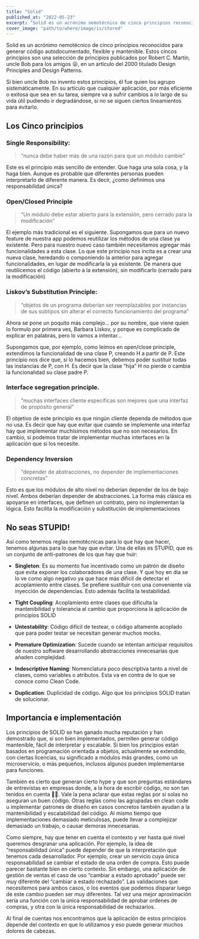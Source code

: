 ```yaml
---
title: "Solid"
published_at: "2022-05-23"
excerpt: "Solid es un acrónimo nemotécnico de cinco principios reconocidos para generar código autodocumentado, flexible y mantenible. Estos cincos principios son una selección de principios publicados por Robert C. Martin, en un artículo del 2000 titulado Design Principles and Design Patterns."
cover_image: "path/to/where/image/is/stored"
---
```


Solid es un acrónimo nemotécnico de cinco principios reconocidos para generar código autodocumentado, flexible y mantenible. Estos cincos principios son una selección de principios publicados por Robert C. Martin, uncle Bob para los amigos 😜, en un artículo del 2000 titulado Design Principles and Design Patterns.

Si bien uncle Bob no invento estos principios, él fue quien los agrupo sistemáticamente. En su artículo que cualquier aplicación, por más eficiente o exitosa que sea en su tarea, siempre va a sufrir cambios a lo largo de su vida útil pudiendo ir degradándose, si no se siguen ciertos lineamientos para evitarlo.

## Los Cinco principios

### Single Responsibility:

> “nunca debe haber más de una razón para que un módulo cambie”

Este es el principio más sencillo de entender. Que haga una sola cosa, y la haga bien. Aunque es probable que diferentes personas pueden interpretarlo de diferente manera. Es decir, ¿como definimos una responsabilidad única?



### Open/Closed Principle

> “Un módulo debe estar abierto para la extensión, pero cerrado para la modificación”

El ejemplo más tradicional es el siguiente. Supongamos que para un nuevo feature de nuestra app podemos reutilizar los métodos de una clase ya existente. Pero para nuestro nuevo caso también necesitamos agregar más funcionalidades a esta clase. Lo que este principio nos incita es a crear una nueva clase, heredando o componiendo la anterior para agregar funcionalidades, en lugar de modificarla la ya existente. De manera que reutilicemos el código (abierto a la extensión), sin modificarlo (cerrado para la modificación)

### Liskov’s Substitution Principle:

> “objetos de un programa deberían ser reemplazables por instancias de sus subtipos sin alterar el correcto funcionamiento del programa”

Ahora se pone un poquito más complejo… por su nombre, que viene quien lo formulo por primera ves, Barbara Liskov, y porque es complicado de explicar en palabras, pero lo vamos a intentar…

Supongamos que, por ejemplo, como leímos en open/close principle, extendimos la funcionalidad de una clase P, creando H a partir de P. Este principio nos dice que, si lo hacemos bien, debemos poder sustituir todas las instancias de P, con H. Es decir que la clase “hija” H no pierde o cambia la funcionalidad su clase padre P.

### Interface segregation principle.

> “muchas interfaces cliente específicas son mejores que una interfaz de propósito general”

El objetivo de este principio es que ningún cliente dependa de métodos que no usa. Es decir que hay que evitar que cuando se implemente una interfaz hay que implementar muchísimos métodos que no son necesarios. En cambio, si podemos tratar de implementar muchas interfaces en la aplicación que si los necesite.

### Dependency Inversion

> “depender de abstracciones, no depender de implementaciones concretas”

Esto es que los módulos de alto nivel no deberían depender de los de bajo nivel. Ambos deberían depender de abstracciones. La forma más clásica es apoyarse en interfaces, que definen un contrato, pero no implementan la lógica. Esto facilita la modificación y substitución de implementaciones


## No seas STUPID!

Así como tenemos reglas nemotécnicas para lo que hay que hacer, tenemos algunas para lo que hay que evitar. Una de ellas es STUPID, que es un conjunto de anti-patrones de los que hay que huir:

* **Singleton**: Es su momento fue incentivado como un patrón de diseño que evita exponer los colaboradores de una clase. Y que hoy en día se lo ve como algo negativo ya que hace más difícil de detectar el acoplamiento entre clases. Se prefiere sustituir con una conveniente vía inyección de dependencias. Esto además facilita la testabilidad.

* **Tight Coupling**: Acoplamiento entre clases que dificulta la mantenibilidad y tolerancia al cambio que proporciona la aplicación de principios SOLID

* **Untestability**: Código difícil de testear, o código altamente acoplado que para poder testar se necesitan generar muchos mocks.

* **Premature Optimization**: Sucede cuando se intentan anticipar requisitos de nuestro software desarrollando abstracciones innecesarias que añaden complejidad.

* **Indescriptive Naming**: Nomenclatura poco descriptiva tanto a nivel de clases, como variables o atributos. Esta va en contra de lo que se conoce como Clean Code.

* **Duplication**: Duplicidad de código. Algo que los principios SOLID tratan de solucionar.

## Importancia e implementación

Los principios de SOLID se han ganado mucha reputación y han demostrado que, si son bien implementados, permiten generar código mantenible, fácil de interpretar y escalable. Si bien los principios están basados en programación orientada a objetos, actualmente se extendido, con ciertas licencias, su significado a módulos más grandes, como un microservicio, o más pequeños, inclusos algunos pueden implementarse para funciones.

También es cierto que generan cierto hype y que son preguntas estándares de entrevistas en empresas donde, a la hora de escribir código, no son tan tenidos en cuenta 🤷‍♂️. Vale la pena aclarar que estas reglas por si solas no aseguran un buen código. Otras reglas como las agrupadas en clean code u implementar patrones de diseño en casos concretos también ayudan a la mantenibilidad y escalabilidad del código. Al mismo tiempo que implementaciones demasiado meticulosas, puede llevar a complejizar demasiado un trabajo, o causar demoras innecesarias.

Como siempre, hay que tener en cuenta el contexto y ver hasta qué nivel queremos desgranar una aplicación. Por ejemplo, la idea de “responsabilidad única” puede depender de que la interpretación que tenemos cada desarrollador. Por ejemplo, crear un servicio cuya única responsabilidad se cambiar el estado de una orden de compra. Esto puede parecer bastante bien en cierto contexto. Sin embargo, una aplicación de gestión de ventas el caso de uso “cambiar a estado aprobado” puede ser muy diferente del “cambiar a estado rechazado”. Las validaciones que necesitemos para ambos casos, o los eventos que podemos disparar luego de este cambio pueden ser muy diferentes. Tal vez una mejor aproximación sería una función con la única responsabilidad de aprobar ordenes de compras, y otra con la única responsabilidad de rechazarlos.

Al final de cuentas nos encontramos que la aplicación de estos principios depende del contexto en que lo utilizamos y eso puede generar muchos dolores de cabezas.

